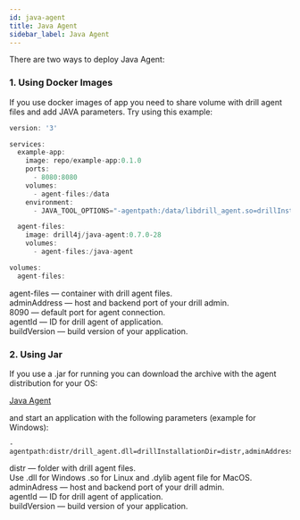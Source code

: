 ```yaml
---
id: java-agent
title: Java Agent
sidebar_label: Java Agent
---
```


There are two ways to deploy Java Agent:

### 1. Using Docker Images


If you use docker images of app you need to share volume with drill agent files and add JAVA parameters. Try using this example:

```java
version: '3'

services:
  example-app:
    image: repo/example-app:0.1.0
    ports:
      - 8080:8080
    volumes:
      - agent-files:/data    
    environment:
      - JAVA_TOOL_OPTIONS="-agentpath:/data/libdrill_agent.so=drillInstallationDir=/data,adminAddress=host.docker.internal:8090,agentId=ExampleAgentId,buildVersion=0.1.0,logLevel=INFO"

  agent-files:
    image: drill4j/java-agent:0.7.0-28
    volumes:
      - agent-files:/java-agent

volumes:
  agent-files:
```

<AdditionalInformation className="space-y-2">

<Badge color="#BFC7D5">agent-files</Badge> — container with drill agent files. <br/>
<Badge color="#BFC7D5">adminAddress</Badge> — host and backend port of your drill admin. <br/>
<Badge color="#BFC7D5">8090</Badge> — default port for agent connection. <br/>
<Badge color="#BFC7D5">agentId </Badge> — ID for drill agent of application. <br/>
<Badge color="#B6C7D5">buildVersion</Badge> — build version of your application. <br/>

</AdditionalInformation>

### 2. Using Jar

If you use a .jar for running you can download the archive with the agent distribution for your OS:

<a href='https://github.com/Drill4J/java-agent/releases/tag/v0.7.0-28' target="_black">
    Java Agent
    <ExternalLinkIcon/>
</a>

and start an application with the following parameters (example for Windows):

```
-agentpath:distr/drill_agent.dll=drillInstallationDir=distr,adminAddress=localhost:8090,agentId=ExampleAgent,buildVersion=0.1.0,logLevel=INFO
```

<AdditionalInformation className="space-y-2">

<Badge color="#BFC7D5">distr</Badge> — folder with drill agent files.  <br/>
Use <Badge color="#BFC7D5">.dll</Badge> for Windows <Badge color="#76A5E3">.so</Badge> for Linux and <Badge color="#76A5E3">.dylib</Badge> agent file for MacOS. <br/>
<Badge>adminAdress</Badge> — host and backend port of your drill admin.  <br/>
<Badge color="#BFC7D5">agentId</Badge> — ID for drill agent of application. <br/> 
<Badge color="#BFC7D5">buildVersion</Badge> — build version of your application. <br/>

</AdditionalInformation>

